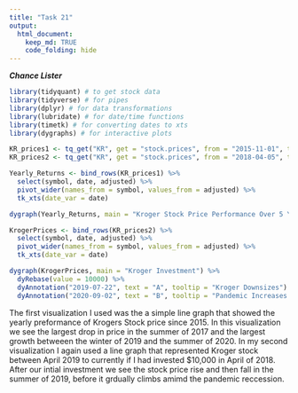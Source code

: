 ```yaml
---
title: "Task 21"
output:
  html_document:
    keep_md: TRUE
    code_folding: hide
---
```

***Chance Lister***

```r
library(tidyquant) # to get stock data
library(tidyverse) # for pipes
library(dplyr) # for data transformations
library(lubridate) # for date/time functions
library(timetk) # for converting dates to xts
library(dygraphs) # for interactive plots

KR_prices1 <- tq_get("KR", get = "stock.prices", from = "2015-11-01", to = "2020-11-01")
KR_prices2 <- tq_get("KR", get = "stock.prices", from = "2018-04-05", to = "2020-11-01")

Yearly_Returns <- bind_rows(KR_prices1) %>%
  select(symbol, date, adjusted) %>%
  pivot_wider(names_from = symbol, values_from = adjusted) %>%
  tk_xts(date_var = date)

dygraph(Yearly_Returns, main = "Kroger Stock Price Performance Over 5 Years")

KrogerPrices <- bind_rows(KR_prices2) %>%
  select(symbol, date, adjusted) %>%
  pivot_wider(names_from = symbol, values_from = adjusted) %>%
  tk_xts(date_var = date)

dygraph(KrogerPrices, main = "Kroger Investment") %>%
  dyRebase(value = 10000) %>%
  dyAnnotation("2019-07-22", text = "A", tooltip = "Kroger Downsizes") %>%
  dyAnnotation("2020-09-02", text = "B", tooltip = "Pandemic Increases Sales")
```


The first visualization I used was the a simple line graph that showed the yearly preformance of Krogers Stock price since 2015. In this visualization we see the largest drop in price in the summer of 2017 and the largest growth betweeen the winter of 2019 and the summer of 2020.
In my second visualization I again used a line graph that represented Kroger stock between April 2019 to currently if I had invested $10,000 in April of 2018. After our intial investment we see the stock price rise and then fall in the summer of 2019, before it grdually climbs amimd the pandemic reccession.